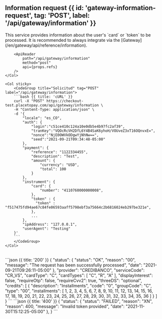 
## Information request {{ id: 'gateway-information-request', tag: 'POST', label: '/api/gateway/information' }}

<Row>
    <Col>
        This service provides information about the user's `card` or `token` to be processed. It is recommended to always integrate via the [Gateway](/en/gateway/api/reference/information).

        <ApiReader
            path="/api/gateway/information"
            method="post"
            api={props.refs}
        />
    </Col>

    <Col sticky>
        <CodeGroup title="Solicitud" tag="POST" label="/api/gateway/information">
        ```bash {{ title: 'cURL' }}
        curl -X "POST" https://checkout-test.placetopay.com/api/gateway/information \
        -H "Content-Type: application/json" \
        -d '{
            "locale": "es_CO",
            "auth": {
                "login":"c51ce410c124a10e0db5e4b97fc2af39",
                "tranKey":"VQOcRcVH2DfL6Y4B4SaK6yhoH/VOUveZ3xT16OQnvxE=",
                "nonce":"NjE0OWVkODgwYjNhNw==",
                "seed":"2021-09-21T09:34:48-05:00"
            },
            "payment": {
                "reference": "1122334455",
                "description": "Test",
                "amount": {
                    "currency": "USD",
                    "total": 100
                }
            },
            "instrument": {
                "card": {
                    "number": "4110760000000008",
                },
                "token" : {
                  "token" : "f517475fd94ae67c84fe06593aaff5798ebf3a75664c2b6816024eb297be321e",
                },
                ...
            },
            "ipAddress": "127.0.0.1",
            "userAgent": "Testing"
        }'
        ```
        </CodeGroup>
    </Col>
</Row>

<Row>
    <Col>
        <ApiReader
            path="/api/gateway/information"
            method="post"
            type="response"
            api={props.refs}
        />
    </Col>
    <Col sticky>
        <br />
        <CodeGroup title="Respuesta">
            ```json {{ title: '200' }}
                {
                    "status": {
                        "status": "OK",
                        "reason": "00",
                        "message": "The request has been successfully processed",
                        "date": "2021-09-21T09:26:11-05:00"
                    },
                    "provider": "CREDIBANCO",
                    "serviceCode": "CR_VS",
                    "cardType": "C",
                    "cardTypes": [
                        "C",
                        "R",
                        "A"
                    ],
                    "displayInterest": false,
                    "requireOtp": false,
                    "requireCvv2": true,
                    "threeDS": "optional",
                    "credits": [
                        {
                        "description": "Installments",
                        "code": "0",
                        "groupCode": "C",
                        "type": "00",
                        "installments": [
                            1,
                            2,
                            3,
                            4,
                            5,
                            6,
                            7,
                            8,
                            9,
                            10,
                            11,
                            12,
                            13,
                            14,
                            15,
                            16,
                            17,
                            18,
                            19,
                            20,
                            21,
                            22,
                            23,
                            24,
                            25,
                            26,
                            27,
                            28,
                            29,
                            30,
                            31,
                            32,
                            33,
                            34,
                            35,
                            36
                        ]
                        }
                    ]
                }
            ```
            ```json {{ title: '400' }}
            {
                "status": {
                    "status": "FAILED",
                    "reason": "XN",
                    "reason": 400,
                    "message": "Invalid token provided",
                    "date": "2021-11-30T15:12:25-05:00"
                },
            }
            ```
        </CodeGroup>
    </Col>
</Row>